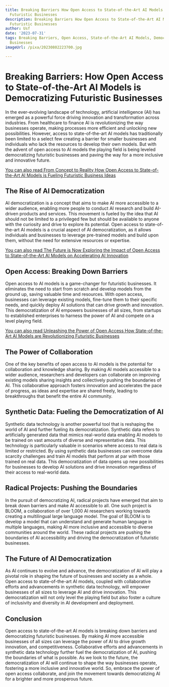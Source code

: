```yaml
---
title: Breaking Barriers How Open Access to State-of-the-Art AI Models is Democratizing
  Futuristic Businesses
description: Breaking Barriers How Open Access to State-of-the-Art AI Models is Democratizing
  Futuristic Businesses
author: Usf
date: '2023-07-31'
tags: Breaking Barriers, Open Access, State-of-the-Art AI Models, Democratizing, Futuristic
  Businesses
imageUrl: /pixa/20230802223700.jpg

---
```

# Breaking Barriers: How  Open Access to State-of-the-Art AI Models is Democratizing Futuristic Businesses

In the ever-evolving landscape of technology, artificial  intelligence (AI) has emerged as a powerful force driving innovation and transformation across industries. From healthcare to  finance AI is revolutionizing the way businesses operate, making processes more efficient and unlocking new possibilities. However, access to state-of-the-art AI models has traditionally been limited to a select few creating a barrier for smaller businesses and individuals who lack the resources to develop their own models. But  with the advent of open access to AI  models the playing field is  being leveled democratizing futuristic businesses and paving  the way for a  more inclusive and  innovative future.

[You can also read From Concept to Reality How Open Access to State-of-the-Art  AI Models is Fueling Futuristic  Business  Ideas](From%20Concept%20to%20Reality%20How%20Open%20Access%20to%20State-of-the-Art%20AI%20Models%20is%20Fueling%20Futuristic%20Business%20Ideas)


## The Rise of AI Democratization

AI democratization is a concept that aims to make AI more accessible to  a wider audience, enabling more people to conduct AI  research and build AI-driven products and services. This  movement is fueled by the idea  that AI should not be limited to a privileged few but should be available to anyone with the curiosity and drive to explore its potential. Open access to state-of-the-art AI models is a crucial aspect of AI democratization,  as  it allows individuals and businesses to leverage pre-trained  models and build upon them, without the need for extensive  resources or expertise.

[You can  also  read The Future is Now Exploring the Impact of Open Access to State-of-the-Art AI Models on Accelerating AI Innovation](The%20Future%20is%20Now%20Exploring%20the%20Impact%20of%20Open%20Access%20to%20State-of-the-Art%20AI%20Models%20on%20Accelerating%20AI%20Innovation)


## Open Access: Breaking Down Barriers

Open  access to  AI models is a game-changer for futuristic businesses. It eliminates the need to start from scratch and develop  models from  the ground up, saving valuable time and resources.  With  open  access, businesses can leverage existing models, fine-tune them to their specific needs,  and quickly deploy AI solutions  that can drive growth and innovation. This democratization of AI empowers businesses of all sizes, from startups to established enterprises to harness the  power of AI and compete on a level playing field.

[You can also  read Unleashing the Power of Open Access How State-of-the-Art AI Models are Revolutionizing Futuristic Businesses](Unleashing%20the%20Power%20of%20Open%20Access%20How%20State-of-the-Art%20AI%20Models%20are%20Revolutionizing%20Futuristic%20Businesses)


## The Power of Collaboration

One of the key benefits  of open access to AI models is the  potential for collaboration and knowledge sharing. By  making AI models accessible to a wider audience, researchers and developers can collaborate on improving existing models sharing  insights and collectively pushing the boundaries  of AI. This collaborative approach fosters innovation and accelerates  the pace of  progress, as ideas and expertise  are shared freely, leading  to breakthroughs that  benefit the entire AI community.

## Synthetic Data: Fueling the Democratization of AI

Synthetic data technology is another powerful tool that is  reshaping the world of  AI  and further fueling its democratization. Synthetic data refers to artificially  generated data that mimics real-world data enabling  AI  models to be trained on vast amounts of diverse and representative data.  This technology  is particularly valuable in scenarios where access to real data is limited or restricted. By using synthetic data businesses can overcome data  scarcity challenges and train AI models that perform at  par with those trained on real  data. This  democratization of data opens  up  new  possibilities for businesses to develop AI solutions and drive innovation regardless of their access to real-world data.

##  Radical Projects: Pushing the Boundaries

In the pursuit of democratizing AI, radical projects have emerged that aim to break down barriers and make AI accessible to  all. One such project is BLOOM, a collaboration of over 1,000 AI researchers working towards creating a multilingual large language model.  The goal of BLOOM  is to develop a model that can understand and generate human language in multiple languages, making AI more  inclusive and accessible to diverse communities around the world. These radical projects are pushing the boundaries of AI accessibility and driving  the democratization of futuristic businesses.

## The  Future of AI Democratization

As AI continues to evolve and  advance, the democratization of AI will play a pivotal  role  in shaping the future  of businesses and society as a whole. Open access to state-of-the-art AI models, coupled with collaborative efforts and advancements in synthetic data technology, will empower businesses of all sizes to  leverage AI and drive innovation. This democratization will not only level the  playing field but also foster a culture of inclusivity and diversity in  AI development and deployment.

## Conclusion

Open access to state-of-the-art AI models is breaking down barriers and democratizing futuristic businesses. By making AI more accessible businesses of all sizes  can leverage the power of AI to drive growth innovation, and competitiveness. Collaborative efforts and  advancements in synthetic  data technology further fuel the democratization of  AI, pushing the boundaries of what is  possible. As we look to the future, the democratization of AI will continue to shape the way businesses  operate, fostering a more inclusive and innovative world.  So, embrace the power of open  access collaborate, and join the movement towards  democratizing AI  for a brighter and more prosperous future.